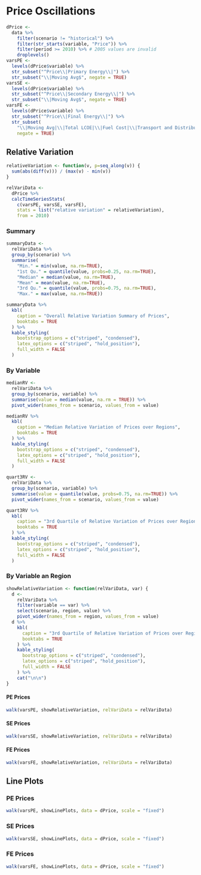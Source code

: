 # Price Oscillations

```r
dPrice <-
  data %>%
    filter(scenario != "historical") %>%
    filter(str_starts(variable, "Price")) %>%
    filter(period >= 2010) %>% # 2005 values are invalid
    droplevels()
varsPE <-
  levels(dPrice$variable) %>%
  str_subset("^Price\\|Primary Energy\\|") %>%
  str_subset("\\|Moving Avg$", negate = TRUE)
varsSE <-
  levels(dPrice$variable) %>%
  str_subset("^Price\\|Secondary Energy\\|") %>%
  str_subset("\\|Moving Avg$", negate = TRUE)
varsFE <- 
  levels(dPrice$variable) %>%
  str_subset("^Price\\|Final Energy\\|") %>%
  str_subset(
    "\\|Moving Avg|\\|Total LCOE|\\|Fuel Cost|\\|Transport and Distribution|\\|Carbon Price Component|\\|Other Taxes$",
    negate = TRUE)
```


## Relative Variation

```r
relativeVariation <- function(v, p=seq_along(v)) {
  sum(abs(diff(v))) / (max(v) - min(v))
}

relVariData <- 
  dPrice %>% 
  calcTimeSeriesStats(
    c(varsPE, varsSE, varsFE), 
    stats = list("relative variation" = relativeVariation), 
    from = 2010)
```

### Summary

```r
summaryData <- 
  relVariData %>% 
  group_by(scenario) %>% 
  summarise(
    "Min." = min(value, na.rm=TRUE), 
    "1st Qu." = quantile(value, probs=0.25, na.rm=TRUE),
    "Median" = median(value, na.rm=TRUE),
    "Mean" = mean(value, na.rm=TRUE),
    "3rd Qu." = quantile(value, probs=0.75, na.rm=TRUE),
    "Max." = max(value, na.rm=TRUE))

summaryData %>% 
  kbl(
    caption = "Overall Relative Variation Summary of Prices",
    booktabs = TRUE
  ) %>%
  kable_styling(
    bootstrap_options = c("striped", "condensed"),
    latex_options = c("striped", "hold_position"),
    full_width = FALSE
  )
```

### By Variable

```r
medianRV <- 
  relVariData %>% 
  group_by(scenario, variable) %>% 
  summarise(value = median(value, na.rm = TRUE)) %>% 
  pivot_wider(names_from = scenario, values_from = value)

medianRV %>% 
  kbl(
    caption = "Median Relative Variation of Prices over Regions",
    booktabs = TRUE
  ) %>%
  kable_styling(
    bootstrap_options = c("striped", "condensed"),
    latex_options = c("striped", "hold_position"),
    full_width = FALSE
  )
```

```r
quart3RV <- 
  relVariData %>% 
  group_by(scenario, variable) %>% 
  summarise(value = quantile(value, probs=0.75, na.rm=TRUE)) %>% 
  pivot_wider(names_from = scenario, values_from = value)

quart3RV %>% 
  kbl(
    caption = "3rd Quartile of Relative Variation of Prices over Regions",
    booktabs = TRUE
  ) %>%
  kable_styling(
    bootstrap_options = c("striped", "condensed"),
    latex_options = c("striped", "hold_position"),
    full_width = FALSE
  )
```

### By Variable an Region

```r
showRelativeVariation <- function(relVariData, var) {
  d <- 
    relVariData %>% 
    filter(variable == var) %>% 
    select(scenario, region, value) %>% 
    pivot_wider(names_from = region, values_from = value)
  d %>% 
    kbl(
      caption = "3rd Quartile of Relative Variation of Prices over Regions",
      booktabs = TRUE
    ) %>%
    kable_styling(
      bootstrap_options = c("striped", "condensed"),
      latex_options = c("striped", "hold_position"),
      full_width = FALSE
    ) %>% 
    cat("\n\n")
}
```


#### PE Prices

```r
walk(varsPE, showRelativeVariation, relVariData = relVariData)
```

#### SE Prices


```r
walk(varsSE, showRelativeVariation, relVariData = relVariData)
```

#### FE Prices

```r
walk(varsFE, showRelativeVariation, relVariData = relVariData)
``` 



## Line Plots

### PE Prices

```r
walk(varsPE, showLinePlots, data = dPrice, scale = "fixed")
```

### SE Prices


```r
walk(varsSE, showLinePlots, data = dPrice, scale = "fixed")
```

### FE Prices

```r
walk(varsFE, showLinePlots, data = dPrice, scale = "fixed")
``` 
